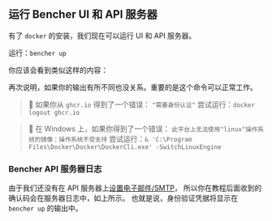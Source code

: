 
## 运行 Bencher UI 和 API 服务器

有了 `docker` 的安装，我们现在可以运行 UI 和 API 服务器。

运行：`bencher up`

你应该会看到类似这样的内容：

<DockerBencherUpOutput />

再次说明，如果你的输出有所不同也没关系。重要的是这个命令可以正常工作。

> 🐰 如果你从 `ghcr.io` 得到了一个错误：
> `"需要身份认证"`
> 尝试运行：`docker logout ghcr.io`

> 🐰 在 Windows 上，如果你得到了一个错误：
> `此平台上无法使用"linux"操作系统的镜像：操作系统不受支持`
> 尝试运行：`& 'C:\Program Files\Docker\Docker\DockerCli.exe' -SwitchLinuxEngine`

### Bencher API 服务器日志

由于我们还没有在 API 服务器上[设置电子邮件/SMTP](/docs/zh/reference/server-config/#smtp)，
所以你在教程后面收到的确认码会在服务器日志中，如上所示。
也就是说，身份验证凭据将显示在 `bencher up` 的输出中。